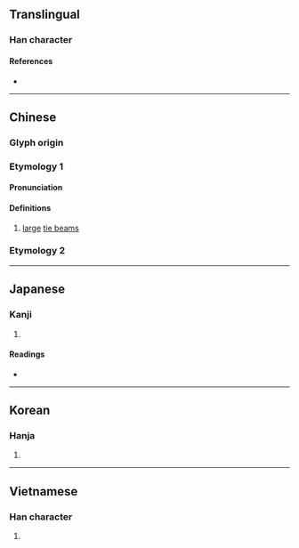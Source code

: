 {{character info}}
==Translingual==

===Han character===
{{Han char|rn=75|rad=木|as=05|sn=9|four=43911|canj=DJP|ids=⿰木它}}

====References====
* {{Han ref|kx=0518.040|dkj=14599|dj=0906.060|hdz=21189.030|uh=67C1|ud=26561|bh=CEFB|bd=52987}}

----

==Chinese==
{{zh-forms}}

===Glyph origin===
{{Han etym}}

===Etymology 1===

====Pronunciation====
{{zh-pron
|m=tuó,duò
|c=to4,to5
|mc=y
|oc=y
|ma=
|cat=n
}}

====Definitions====
{{zh-hanzi}}

# [[large]] [[tie beam]]s

===Etymology 2===
{{zh-see|舵}}

----

==Japanese==

===Kanji===
{{ja-kanji|grade=|rs=木05}}

# {{rfdef|ja|sort=木05}}

====Readings====
* {{ja-readings
|goon=だ
|kanon=た
|kun=かじ-
}}

----

==Korean==

===Hanja===
{{ko-hanja|hangeul=타|eumhun=|rv=ta|mr=t'a|y=tha}}

# {{rfdef|ko|sort=木05}}

----

==Vietnamese==

===Han character===
{{vi-readings|rs=木05|reading=xà}}

# {{rfdef|vi|sort=木05}}